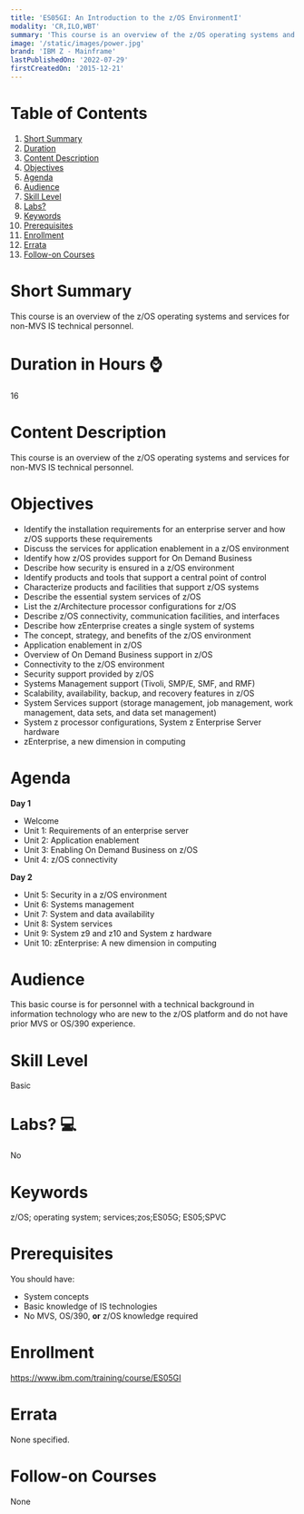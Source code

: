 ```yaml
---
title: 'ES05GI: An Introduction to the z/OS EnvironmentI'
modality: 'CR,ILO,WBT'
summary: 'This course is an overview of the z/OS operating systems and services for non-MVS IS technical personnel.'
image: '/static/images/power.jpg'
brand: 'IBM Z - Mainframe'
lastPublishedOn: '2022-07-29'
firstCreatedOn: '2015-12-21'
---
```

# Table of Contents
1.  [Short Summary](#short-summary)
2.  [Duration](#duration-in-hours-)
3.  [Content Description](#content-description)
4.  [Objectives](#objectives)
5.  [Agenda](#agenda)
6.  [Audience](#audience)
7.  [Skill Level](#skill-level)
8.  [Labs?](#labs-)
9.  [Keywords](#keywords)
10. [Prerequisites](#prerequisites)
11. [Enrollment](#enrollment)
12. [Errata](#errata)
13. [Follow-on Courses](#follow-on-courses)

# Short Summary
This course is an overview of the z/OS operating systems and services for non-MVS IS technical personnel.

# Duration in Hours ⌚
16

# Content Description
This course is an overview of the z/OS operating systems and services for non-MVS IS technical personnel.



# Objectives
* Identify the installation requirements for an enterprise server and how z/OS supports these requirements
* Discuss the services for application enablement in a z/OS environment
* Identify how z/OS provides support for On Demand Business
* Describe how security is ensured in a z/OS environment
* Identify products and tools that support a central point of control
* Characterize products and facilities that support z/OS systems
* Describe the essential system services of z/OS
* List the z/Architecture processor configurations for z/OS
* Describe z/OS connectivity, communication facilities, and interfaces
* Describe how zEnterprise creates a single system of systems
* The concept, strategy, and benefits of the z/OS environment
* Application enablement in z/OS
* Overview of On Demand Business support in z/OS
* Connectivity to the z/OS environment
* Security support provided by z/OS
* Systems Management support (Tivoli, SMP/E, SMF, and RMF)
* Scalability, availability, backup, and recovery features in z/OS
* System Services support (storage management, job management, work management, data sets, and data set management)
* System z processor configurations, System z Enterprise Server hardware
* zEnterprise, a new dimension in computing


# Agenda
**Day 1**

* Welcome
* Unit 1: Requirements of an enterprise server
* Unit 2: Application enablement
* Unit 3: Enabling On Demand Business on z/OS
* Unit 4: z/OS connectivity

**Day 2**

* Unit 5: Security in a z/OS environment
* Unit 6: Systems management
* Unit 7: System and data availability
* Unit 8: System services
* Unit 9: System z9 and z10 and System z hardware
* Unit 10: zEnterprise: A new dimension in computing


# Audience
This basic course is for personnel with a technical background in information technology who are new to the z/OS platform and do not have prior MVS or OS/390 experience.



# Skill Level
Basic               

# Labs? 💻
No

# Keywords
z/OS; operating system; services;zos;ES05G; ES05;SPVC

# Prerequisites
You should have:


* System concepts
* Basic knowledge of IS technologies
* No MVS, OS/390, **or** z/OS knowledge required


# Enrollment
https://www.ibm.com/training/course/ES05GI

# Errata
None specified.

# Follow-on Courses
None

